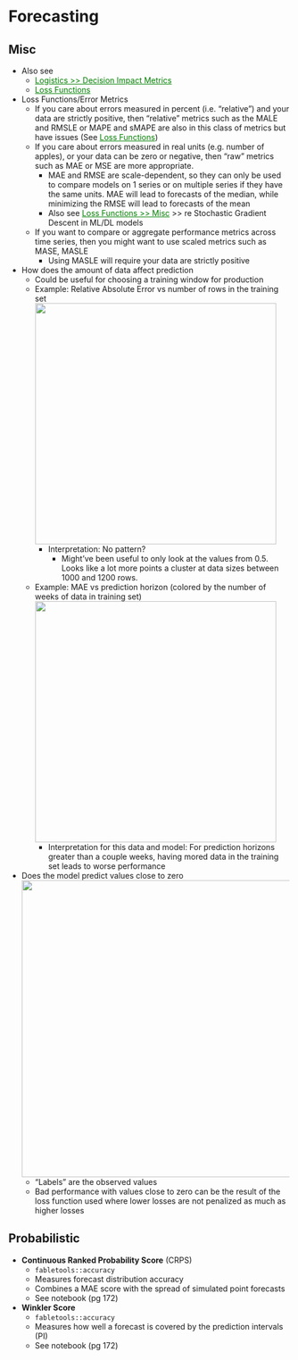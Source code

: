 # Forecasting {#sec-diag-fcast .unnumbered}

## Misc {#sec-diag-fcast-misc .unnumbered}

-   Also see
    -   [Logistics \>\> Decision Impact Metrics](logistics.html#sec-log-dim){style="color: green"}
    -   [Loss Functions](loss-functions.qmd#sec-lossfun){style="color: green"}
-   Loss Functions/Error Metrics
    -   If you care about errors measured in percent (i.e. "relative") and your data are strictly positive, then "relative" metrics such as the MALE and RMSLE or MAPE and sMAPE are also in this class of metrics but have issues (See [Loss Functions](loss-functions.qmd#sec-lossfun){style="color: green"})
    -   If you care about errors measured in real units (e.g. number of apples), or your data can be zero or negative, then "raw" metrics such as MAE or MSE are more appropriate.
        -   MAE and RMSE are scale-dependent, so they can only be used to compare models on 1 series or on multiple series if they have the same units. MAE will lead to forecasts of the median, while minimizing the RMSE will lead to forecasts of the mean
        -   Also see [Loss Functions \>\> Misc](loss-functions.qmd#sec-lossfun-misc){style="color: green"} \>\> re Stochastic Gradient Descent in ML/DL models
    -   If you want to compare or aggregate performance metrics across time series, then you might want to use scaled metrics such as MASE, MASLE
        -   Using MASLE will require your data are strictly positive
-   How does the amount of data affect prediction
    -   Could be useful for choosing a training window for production
    -   [Example]{.ribbon-highlight}: Relative Absolute Error vs number of rows in the training set\
        ![](./_resources/Diagnostics,_Forecasting.resources/0-iuvsqiepyynQVak-.png){width="432"}
        -   Interpretation: No pattern?
            -   Might've been useful to only look at the values from 0.5. Looks like a lot more points a cluster at data sizes between 1000 and 1200 rows.
    -   [Example]{.ribbon-highlight}: MAE vs prediction horizon (colored by the number of weeks of data in training set)\
        ![](./_resources/Diagnostics,_Forecasting.resources/0-BGiEy_2VPo9SGDnQ.png){width="432"}
        -   Interpretation for this data and model: For prediction horizons greater than a couple weeks, having mored data in the training set leads to worse performance
-   Does the model predict values close to zero\
    ![](./_resources/Diagnostics,_Forecasting.resources/0-0yCF9TwIqRZfKEvT.png){width="532"}
    -   "Labels" are the observed values
    -   Bad performance with values close to zero can be the result of the loss function used where lower losses are not penalized as much as higher losses

## Probabilistic {#sec-diag-fcast-prob .unnumbered}

-   **Continuous Ranked Probability Score** (CRPS)
    -   `fabletools::accuracy`
    -   Measures forecast distribution accuracy
    -   Combines a MAE score with the spread of simulated point forecasts
    -   See notebook (pg 172)
-   **Winkler Score**
    -   `fabletools::accuracy`
    -   Measures how well a forecast is covered by the prediction intervals (PI)
    -   See notebook (pg 172)
